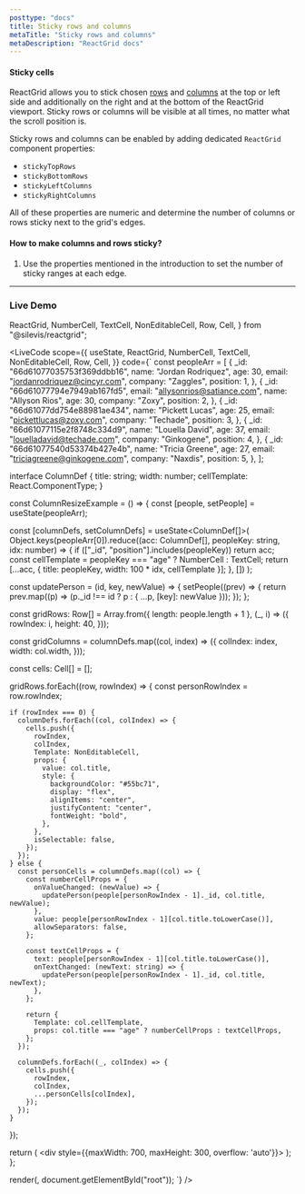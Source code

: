 ```yaml
---
posttype: "docs"
title: Sticky rows and columns
metaTitle: "Sticky rows and columns"
metaDescription: "ReactGrid docs"
---
```



#### Sticky cells

ReactGrid allows you to stick chosen [rows](/docs/5.0/6-api/1-types/1-row) and [columns](/docs/5.0/6-api/1-types/2-column) at the top or left side and additionally on the right and at the bottom 
of the ReactGrid viewport. Sticky rows or columns will be visible at all times, no matter what the scroll position is.

Sticky rows and columns can be enabled by adding dedicated `ReactGrid` component properties:
- `stickyTopRows`
- `stickyBottomRows`
- `stickyLeftColumns`
- `stickyRightColumns`

All of these properties are numeric and determine the number of columns or rows sticky next to the grid's edges.

#### How to make columns and rows sticky?

1. Use the properties mentioned in the introduction to set the number of sticky ranges at each edge.

---

### Live Demo

  ReactGrid,
  NumberCell,
  TextCell,
  NonEditableCell,
  Row,
  Cell,
} from "@silevis/reactgrid";

<LiveCode
scope={{
  useState,
  ReactGrid,
  NumberCell,
  TextCell,
  NonEditableCell,
  Row,
  Cell,
}}
code={`
const peopleArr = [
  {
    _id: "66d61077035753f369ddbb16",
    name: "Jordan Rodriquez",
    age: 30,
    email: "jordanrodriquez@cincyr.com",
    company: "Zaggles",
    position: 1,
  },
  {
    _id: "66d61077794e7949ab167fd5",
    email: "allysonrios@satiance.com",
    name: "Allyson Rios",
    age: 30,
    company: "Zoxy",
    position: 2,
  },
  {
    _id: "66d61077dd754e88981ae434",
    name: "Pickett Lucas",
    age: 25,
    email: "pickettlucas@zoxy.com",
    company: "Techade",
    position: 3,
  },
  {
    _id: "66d61077115e2f8748c334d9",
    name: "Louella David",
    age: 37,
    email: "louelladavid@techade.com",
    company: "Ginkogene",
    position: 4,
  },
  {
    _id: "66d61077540d53374b427e4b",
    name: "Tricia Greene",
    age: 27,
    email: "triciagreene@ginkogene.com",
    company: "Naxdis",
    position: 5,
  },
];

interface ColumnDef {
  title: string;
  width: number;
  cellTemplate: React.ComponentType<any>;
}

const ColumnResizeExample = () => {
  const [people, setPeople] = useState(peopleArr);

  const [columnDefs, setColumnDefs] = useState<ColumnDef[]>(
    Object.keys(peopleArr[0]).reduce((acc: ColumnDef[], peopleKey: string, idx: number) => {
      if (["_id", "position"].includes(peopleKey)) return acc;
      const cellTemplate = peopleKey === "age" ? NumberCell : TextCell;
      return [...acc, { title: peopleKey, width: 100 * idx, cellTemplate }];
    }, [])
  );

  const updatePerson = (id, key, newValue) => {
    setPeople((prev) => {
      return prev.map((p) => (p._id !== id ? p : { ...p, [key]: newValue }));
    });
  };

  const gridRows: Row[] = Array.from({ length: people.length + 1 }, (_, i) => ({
    rowIndex: i,
    height: 40,
  }));

  const gridColumns = columnDefs.map((col, index) => ({
    colIndex: index,
    width: col.width,
  }));

  const cells: Cell[] = [];

  gridRows.forEach((row, rowIndex) => {
    const personRowIndex = row.rowIndex;

    if (rowIndex === 0) {
      columnDefs.forEach((col, colIndex) => {
        cells.push({
          rowIndex,
          colIndex,
          Template: NonEditableCell,
          props: {
            value: col.title,
            style: {
              backgroundColor: "#55bc71",
              display: "flex",
              alignItems: "center",
              justifyContent: "center",
              fontWeight: "bold",
            },
          },
          isSelectable: false,
        });
      });
    } else {
      const personCells = columnDefs.map((col) => {
        const numberCellProps = {
          onValueChanged: (newValue) => {
            updatePerson(people[personRowIndex - 1]._id, col.title, newValue);
          },
          value: people[personRowIndex - 1][col.title.toLowerCase()],
          allowSeparators: false,
        };

        const textCellProps = {
          text: people[personRowIndex - 1][col.title.toLowerCase()],
          onTextChanged: (newText: string) => {
            updatePerson(people[personRowIndex - 1]._id, col.title, newText);
          },
        };

        return {
          Template: col.cellTemplate,
          props: col.title === "age" ? numberCellProps : textCellProps,
        };
      });

      columnDefs.forEach((_, colIndex) => {
        cells.push({
          rowIndex,
          colIndex,
          ...personCells[colIndex],
        });
      });
    }
  });

  return ( 
    <div style={{maxWidth: 700, maxHeight: 300, overflow: 'auto'}}>
      <ReactGrid
        rows={gridRows}
        columns={gridColumns}
        stickyLeftColumns={1}
        cells={cells}
      />
    </div>
  );
};

render(<ColumnResizeExample />, document.getElementById("root"));
`}
/>